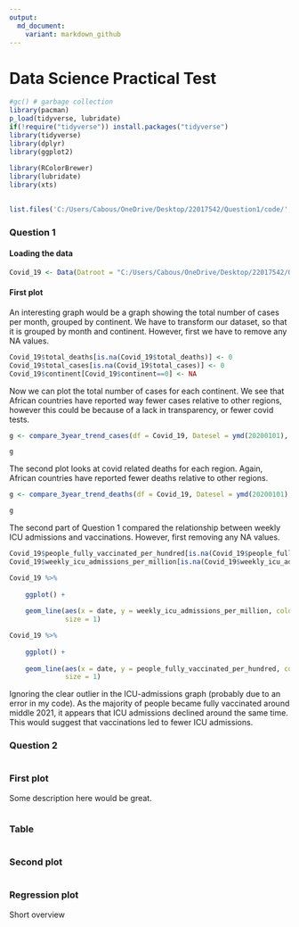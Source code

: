 ```yaml
---
output:
  md_document:
    variant: markdown_github
---
```


# Data Science Practical Test

```r
#gc() # garbage collection 
library(pacman)
p_load(tidyverse, lubridate)
if(!require("tidyverse")) install.packages("tidyverse")
library(tidyverse)
library(dplyr)  
library(ggplot2)  
 
library(RColorBrewer) 
library(lubridate)  
library(xts)    
 

list.files('C:/Users/Cabous/OneDrive/Desktop/22017542/Question1/code/', full.names = T, recursive = T) %>% as.list() %>% walk(~source(.))


```

### Question 1

#### Loading the data

```r

Covid_19 <- Data(Datroot = "C:/Users/Cabous/OneDrive/Desktop/22017542/Question1/data/Covid/owid-covid-data.csv")

```

#### First plot

An interesting graph would be a graph showing the total number of cases per month, grouped by continent. We have to transform our dataset, so that it is grouped by month and continent. However, first we have to remove any NA values.

```r
Covid_19$total_deaths[is.na(Covid_19$total_deaths)] <- 0
Covid_19$total_cases[is.na(Covid_19$total_cases)] <- 0
Covid_19$continent[Covid_19$continent==0] <- NA

```

Now we can plot the total number of cases for each continent. We see that African countries have reported way fewer cases relative to other regions, however this could be because of a lack in transparency, or fewer covid tests.

```r

g <- compare_3year_trend_cases(df = Covid_19, Datesel = ymd(20200101), NYears = 3)

g

```

The second plot looks at covid related deaths for each region. Again, African countries have reported fewer deaths relative to other regions.

```r
g <- compare_3year_trend_deaths(df = Covid_19, Datesel = ymd(20200101), NYears = 3)

g
```



The second part of Question 1 compared the relationship between weekly ICU admissions and vaccinations. However, first removing any NA values.

```r
Covid_19$people_fully_vaccinated_per_hundred[is.na(Covid_19$people_fully_vaccinated_per_hundred)] <- 0
Covid_19$weekly_icu_admissions_per_million[is.na(Covid_19$weekly_icu_admissions_per_million)] <- 0
```


```r
Covid_19 %>% 
    
    ggplot() + 
    
    geom_line(aes(x = date, y = weekly_icu_admissions_per_million, color = continent), alpha = 0.8, 
              size = 1)
```

```r
Covid_19 %>% 
    
    ggplot() + 
    
    geom_line(aes(x = date, y = people_fully_vaccinated_per_hundred, color = continent), alpha = 0.8, 
              size = 1)

```

Ignoring the clear outlier in the ICU-admissions graph (probably due to an error in my code). As the majority of people became fully vaccinated around middle 2021, it appears that ICU admissions declined around the same time. This would suggest that vaccinations led to fewer ICU admissions. 



### Question 2

```r

```



### First plot

Some description here would be great.

```r

```



### Table




```r

```



### Second plot

```r

```


### Regression plot

Short overview

```r

```